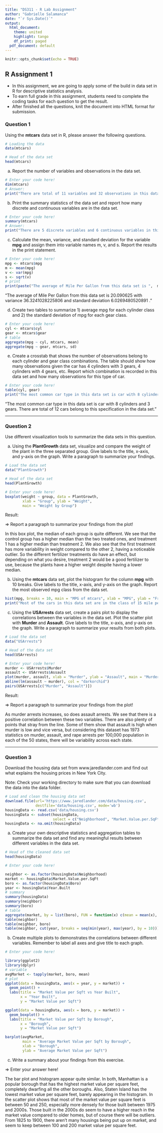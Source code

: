 ```yaml
---
title: "DS311 - R Lab Assignment"
author: "Gabrielle Salamanca"
date: "`r Sys.Date()`"
output:
  html_document:
    theme: united
    highlight: tango
    df_print: paged
  pdf_document: default
---
```


```r
knitr::opts_chunk$set(echo = TRUE)
```

## R Assignment 1

* In this assignment, we are going to apply some of the build in data set in R for descriptive statistics analysis.
* To earn full grade in this assignment, students need to complete the coding tasks for each question to get the result.
* After finished all the questions, knit the document into HTML format for submission.

### Question 1

Using the **mtcars** data set in R, please answer the following questions.

```r
# Loading the data
data(mtcars)

# Head of the data set
head(mtcars)
```

a. Report the number of variables and observations in the data set.

```r
# Enter your code here!
dim(mtcars)
# Answer:
print("There are total of 11 variables and 32 observations in this data set.")
```

b. Print the summary statistics of the data set and report how many discrete and continuous variables are in the data set.

```r
# Enter your code here!
summary(mtcars)
# Answer:
print("There are 5 discrete variables and 6 continuous variables in this data set.")
```

c. Calculate the mean, variance, and standard deviation for the variable **mpg** and assign them into variable names m, v, and s. Report the results in the print statement.

```r
# Enter your code here!
mpg <- mtcars$mpg
m <- mean(mpg)
v <- var(mpg)
s <- sqrt(v)
# print
print(paste("The average of Mile Per Gallon from this data set is ",  m, " with variance ",  v, " and standard deviation",  s, "."))
```

"The average of Mile Per Gallon from this data set is  20.090625  with variance  36.3241028225806  and standard deviation 6.0269480520891 ."

d. Create two tables to summarize 1) average mpg for each cylinder class and 2) the standard deviation of mpg for each gear class.

```r
# Enter your code here!
cyl <- mtcars$cyl
gear <- mtcars$gear
# table
aggregate(mpg ~ cyl, mtcars, mean)
aggregate(mpg ~ gear, mtcars, sd)
```

e. Create a crosstab that shows the number of observations belong to each cylinder and gear class combinations. The table should show how many observations given the car has 4 cylinders with 3 gears, 4 cylinders with 4 gears, etc. Report which combination is recorded in this data set and how many observations for this type of car.

```r
# Enter your code here!
table(cyl, gear)
print("The most common car type in this data set is car with 8 cylinders and 3 gears. There are total of 12 cars belong to this specification in the data set.")
```

"The most common car type in this data set is car with 8 cylinders and 3 gears. There are total of 12 cars belong to this specification in the data set."

*** 

### Question 2

Use different visualization tools to summarize the data sets in this question.

a. Using the **PlantGrowth** data set, visualize and compare the weight of the plant in the three separated group. Give labels to the title, x-axis, and y-axis on the graph. Write a paragraph to summarize your findings.

```r
# Load the data set
data("PlantGrowth")

# Head of the data set
head(PlantGrowth)

# Enter your code here!
boxplot(weight ~ group, data = PlantGrowth,
        xlab = "Group", ylab = "Weight",
        main = "Weight by Group")
```

Result:

=> Report a paragraph to summarize your findings from the plot!

In this box plot, the median of each group is quite different. We see that the control group has a higher median than the two treated ones, and treatment 1 has a higher median than treatment 2. We also see that the first treatment has more variability in weight compared to the other 2, having a noticeable outlier. So the different fertilizer treatments do have an effect, but depending on what you desire, treatment 2 would be a good fertilizer to use, because the plants have a higher weight despite having a lower median.

b. Using the **mtcars** data set, plot the histogram for the column **mpg** with 10 breaks. Give labels to the title, x-axis, and y-axis on the graph. Report the most observed mpg class from the data set.

```r
hist(mpg, breaks = 10, main = "MPG of mtcars", xlab = "MPG", ylab = "Frequency")
print("Most of the cars in this data set are in the class of 15 mile per gallon.")
```

c. Using the **USArrests** data set, create a pairs plot to display the correlations between the variables in the data set. Plot the scatter plot with **Murder** and **Assault**. Give labels to the title, x-axis, and y-axis on the graph. Write a paragraph to summarize your results from both plots.

```r
# Load the data set
data("USArrests")

# Head of the data set
head(USArrests)

# Enter your code here!
murder <- USArrests$Murder
assault <- USArrests$Assault
plot(murder, assault, xlab = "Murder", ylab = "Assault", main = "Murder and Assault Arrests")
abline(lm(assault ~ murder), col = "darkorchid")
pairs(USArrests[c("Murder", "Assault")])
```

Result:

=> Report a paragraph to summarize your findings from the plot!

As murder arrests increases, so does assault arrests. We see that there is a positive correlation between these two variables. There are also plenty of points that stray from the line. Some of them show that assault is high when murder is low and vice versa, but considering this dataset has 1973 statistics on murder, assault, and rape arrests per 100,000 population in each of the 50 states, there will be variability across each state.

***

### Question 3

Download the housing data set from www.jaredlander.com and find out what explains the housing prices in New York City.

Note: Check your working directory to make sure that you can download the data into the data folder. 

```r
# Load and clean the housing data set 
download.file(url='https://www.jaredlander.com/data/housing.csv',
              destfile='data/housing.csv', mode='wb')
housingData <- read.csv('data/housing.csv')
housingData <- subset(housingData, 
                      select = c("Neighborhood", "Market.Value.per.SqFt", "Boro", "Year.Built"))
housingData <- na.omit(housingData)                   
```

a. Create your own descriptive statistics and aggregation tables to summarize the data set and find any meaningful results between different variables in the data set.

```r
# Head of the cleaned data set
head(housingData)

# Enter your code here!

neighbor <- as.factor(housingData$Neighborhood)
market <- housingData$Market.Value.per.SqFt
boro <- as.factor(housingData$Boro)
year <- housingData$Year.Built
# summary
summary(housingData)
summary(neighbor)
summary(boro)
# table
aggregate(market, by = list(boro), FUN = function(x) c(mean = mean(x), sd = sd(x)))
table(neighbor)
table(neighbor, boro)
table(neighbor, cut(year, breaks = seq(min(year), max(year), by = 10)))
```

b. Create multiple plots to demonstrates the correlations between different variables. Remember to label all axes and give title to each graph.

```r
# Enter your code here!

library(ggplot2)
library(dplyr)
# variable
avgMarket <- tapply(market, boro, mean)
# plot
ggplot(data = housingData, aes(x = year, y = market)) +
  geom_point() +
  labs(title = "Market Value per Sqft vs Year Built",
       x = "Year Built",
       y = "Market Value per Sqft")

ggplot(data = housingData, aes(x = boro, y = market)) +
  geom_boxplot() +
  labs(title = "Market Value per Sqft by Borough",
       x = "Borough",
       y = "Market Value per Sqft")

barplot(avgMarket, 
        main = "Average Market Value per Sqft by Borough", 
        xlab = "Borough", 
        ylab = "Average Market Value per Sqft")

```

c. Write a summary about your findings from this exercise.

=> Enter your answer here!

The bar plot and histogram appear quite similar. In both, Manhattan is a popular borough that has the highest market value per square feet, completely dwarfing all the other boroughs. Also, Staten Island has the lowest market value per square feet, barely appearing in the histogram. In the scatter plot shows that most of the market value per square feet is between 50 and 250, especially more densely for those built between 1975 and 2000s. Those built in the 2000s do seem to have a higher reach in the market value compared to older homes, but of course there will be outliers. From 1825 to 1900, there aren't many housings being put up on market, and seem to keep between 100 and 200 market value per square feet.
